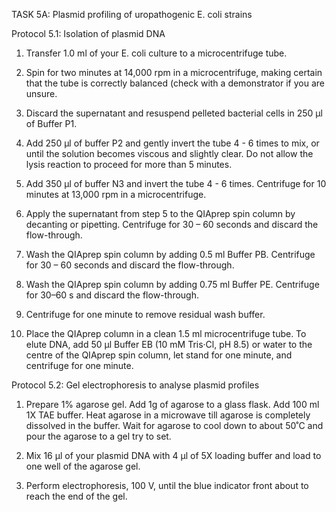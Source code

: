 TASK 5A:	Plasmid profiling of uropathogenic E. coli strains

Protocol 5.1: Isolation of plasmid DNA

1.	Transfer 1.0 ml of your E. coli culture to a microcentrifuge tube.

2.	Spin for two minutes at 14,000 rpm in a microcentrifuge, making certain that the tube is correctly balanced (check with a demonstrator if you are unsure.

3.	Discard the supernatant and resuspend pelleted bacterial cells in 250 μl of Buffer P1.

4.	Add 250 μl of buffer P2 and gently invert the tube 4 - 6 times to mix, or until the solution becomes viscous and slightly clear. Do not allow the lysis reaction to proceed for more than 5 minutes.

5.	Add 350 μl of buffer N3 and invert the tube 4 - 6 times. Centrifuge for 10 minutes at 13,000 rpm in a microcentrifuge.

6.	Apply the supernatant from step 5 to the QIAprep spin column by decanting or pipetting. Centrifuge for 30 – 60 seconds and discard the flow-through.

7.	Wash the QIAprep spin column by adding 0.5 ml Buffer PB. Centrifuge for
30 – 60 seconds and discard the flow-through.

8.	Wash the QIAprep spin column by adding 0.75 ml Buffer PE. Centrifuge for
30–60 s and discard the flow-through.

9.	Centrifuge for one minute to remove residual wash buffer.

10.	Place the QIAprep column in a clean 1.5 ml microcentrifuge tube. To elute DNA, add 50 μl Buffer EB (10 mM Tris·Cl, pH 8.5) or water to the centre of the QIAprep spin column, let stand for one minute, and centrifuge for one minute.


Protocol 5.2: Gel electrophoresis to analyse plasmid profiles

1.	Prepare 1% agarose gel. Add 1g of agarose to a glass flask. Add 100 ml 1X TAE buffer. Heat agarose in a microwave till agarose is completely dissolved in the buffer. Wait for agarose to cool down to about 50˚C and pour the agarose to a gel try to set.

2.	Mix 16 µl of your plasmid DNA with 4 µl of 5X loading buffer and load to one well of the agarose gel.

3.	Perform electrophoresis, 100 V, until the blue indicator front about to reach the end of the gel.

